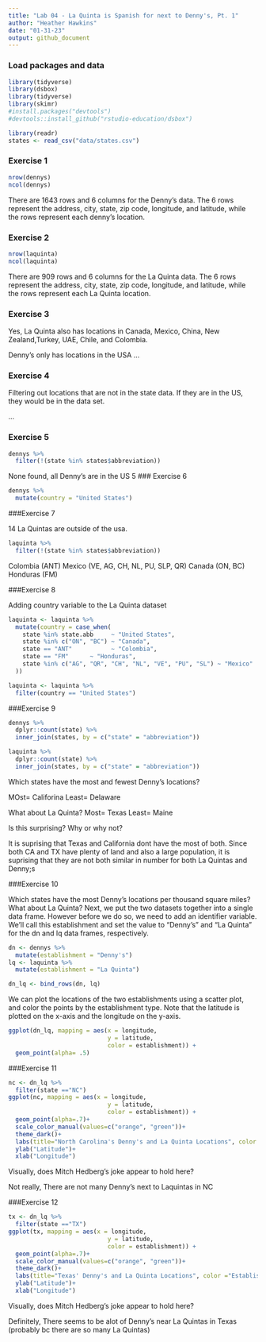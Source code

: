 ```yaml
---
title: "Lab 04 - La Quinta is Spanish for next to Denny's, Pt. 1"
author: "Heather Hawkins"
date: "01-31-23"
output: github_document
---
```


### Load packages and data

```r
library(tidyverse) 
library(dsbox) 
library(tidyverse)
library(skimr)
#install.packages("devtools")
#devtools::install_github("rstudio-education/dsbox")
```

```r
library(readr)
states <- read_csv("data/states.csv")
```

### Exercise 1

```r
nrow(dennys)
ncol(dennys)
```
There are 1643 rows and 6 columns for the Denny's data. The 6 rows represent the address, city, state, zip code, longitude, and latitude, while the rows represent each denny's location. 

### Exercise 2

```r
nrow(laquinta)
ncol(laquinta)
```
There are 909 rows and 6 columns for the La Quinta data. The 6 rows represent the address, city, state, zip code, longitude, and latitude, while the rows represent each La Quinta location. 

### Exercise 3
Yes, La Quinta also has locations in Canada, Mexico, China, New Zealand,Turkey, UAE, Chile, and Colombia. 

Denny's only has locations in the USA
...

### Exercise 4

Filtering out locations that are not in the state data. If they are in the US, they would be in the data set. 


...

### Exercise 5


```r
dennys %>%
  filter(!(state %in% states$abbreviation))
```
None found, all Denny's are in the US
5
### Exercise 6


```r
dennys %>% 
  mutate(country = "United States")
```

###Exercise 7


14 La Quintas are outside of the usa. 

```r
laquinta %>%
  filter(!(state %in% states$abbreviation))
```
Colombia (ANT)
Mexico (VE, AG, CH, NL, PU, SLP, QR)
Canada (ON, BC)
Honduras (FM)


###Exercise 8

Adding country variable to the La Quinta dataset 

``` r
laquinta <- laquinta %>%
  mutate(country = case_when(
    state %in% state.abb     ~ "United States",
    state %in% c("ON", "BC") ~ "Canada",
    state == "ANT"           ~ "Colombia",
    state == "FM"      ~ "Honduras", 
    state %in% c("AG", "QR", "CH", "NL", "VE", "PU", "SL") ~ "Mexico"
  ))

laquinta <- laquinta %>%
  filter(country == "United States")
```


###Exercise 9 


```r
dennys %>%
  dplyr::count(state) %>%
  inner_join(states, by = c("state" = "abbreviation"))

laquinta %>%
  dplyr::count(state) %>%
  inner_join(states, by = c("state" = "abbreviation"))
```

Which states have the most and fewest Denny’s locations? 

MOst= Califorina
Least= Delaware

What about La Quinta? 
Most= Texas
Least= Maine

Is this surprising? Why or why not?

It is suprising that Texas and California dont have the most of both. Since both CA and TX have plenty of land and also a large population, it is suprising that they are not both similar in number for both La Quintas and Denny;s

###Exercise 10

Which states have the most Denny’s locations per thousand square miles? What about La Quinta?
Next, we put the two datasets together into a single data frame. However before we do so, we need to add an identifier variable. We’ll call this establishment and set the value to "Denny's" and "La Quinta" for the dn and lq data frames, respectively.


``` r
dn <- dennys %>%
  mutate(establishment = "Denny's")
lq <- laquinta %>%
  mutate(establishment = "La Quinta")

dn_lq <- bind_rows(dn, lq)
```

We can plot the locations of the two establishments using a scatter plot, and color the points by the establishment type. Note that the latitude is plotted on the x-axis and the longitude on the y-axis.
```r
ggplot(dn_lq, mapping = aes(x = longitude,
                            y = latitude,
                            color = establishment)) +
  geom_point(alpha= .5)

```

###Exercise 11

```r
nc <- dn_lq %>%
  filter(state =="NC")
ggplot(nc, mapping = aes(x = longitude,
                            y = latitude,
                            color = establishment)) +
  geom_point(alpha=.7)+
  scale_color_manual(values=c("orange", "green"))+
  theme_dark()+
  labs(title="North Carolina's Denny's and La Quinta Locations", color ="Establishment")+
  ylab("Latitude")+
  xlab("Longitude")
```

Visually, does Mitch Hedberg’s joke appear to hold here?

Not really, There are not many Denny's next to Laquintas in NC

###Exercise 12

```r
tx <- dn_lq %>%
  filter(state =="TX")
ggplot(tx, mapping = aes(x = longitude,
                            y = latitude,
                            color = establishment)) +
  geom_point(alpha=.7)+
  scale_color_manual(values=c("orange", "green"))+
  theme_dark()+
  labs(title="Texas' Denny's and La Quinta Locations", color ="Establishment")+
  ylab("Latitude")+
  xlab("Longitude")
```
Visually, does Mitch Hedberg’s joke appear to hold here?

Definitely, There seems to be alot of Denny's near La Quintas in Texas (probably bc there are so many La Quintas)